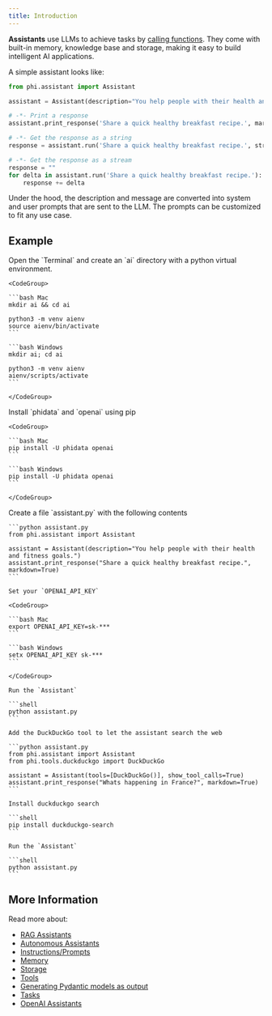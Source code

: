 ```yaml
---
title: Introduction
---
```


**Assistants** use LLMs to achieve tasks by [calling functions](https://platform.openai.com/docs/guides/function-calling). They come with built-in memory, knowledge base and storage, making it easy to build intelligent AI applications.

A simple assistant looks like:

```python assistant.py
from phi.assistant import Assistant

assistant = Assistant(description="You help people with their health and fitness goals.")

# -*- Print a response
assistant.print_response('Share a quick healthy breakfast recipe.', markdown=True)

# -*- Get the response as a string
response = assistant.run('Share a quick healthy breakfast recipe.', stream=False)

# -*- Get the response as a stream
response = ""
for delta in assistant.run('Share a quick healthy breakfast recipe.'):
    response += delta
```

Under the hood, the description and message are converted into system and user prompts that are sent to the LLM. The prompts can be customized to fit any use case.

## Example

<Steps>
  <Step title="Create a virtual environment">
    Open the `Terminal` and create an `ai` directory with a python virtual environment.

    <CodeGroup>

    ```bash Mac
    mkdir ai && cd ai

    python3 -m venv aienv
    source aienv/bin/activate
    ```

    ```bash Windows
    mkdir ai; cd ai

    python3 -m venv aienv
    aienv/scripts/activate
    ```

    </CodeGroup>

  </Step>
  <Step title="Install libraries">
    Install `phidata` and `openai` using pip

    <CodeGroup>

    ```bash Mac
    pip install -U phidata openai
    ```

    ```bash Windows
    pip install -U phidata openai
    ```

    </CodeGroup>

  </Step>
  <Step title="Create an assistant">
    Create a file `assistant.py` with the following contents

    ```python assistant.py
    from phi.assistant import Assistant

    assistant = Assistant(description="You help people with their health and fitness goals.")
    assistant.print_response("Share a quick healthy breakfast recipe.", markdown=True)
    ```

    Set your `OPENAI_API_KEY`

    <CodeGroup>

    ```bash Mac
    export OPENAI_API_KEY=sk-***
    ```

    ```bash Windows
    setx OPENAI_API_KEY sk-***
    ```

    </CodeGroup>

    Run the `Assistant`

    ```shell
    python assistant.py
    ```

  </Step>
  <Step title="Let it search the web">

    Add the DuckDuckGo tool to let the assistant search the web

    ```python assistant.py
    from phi.assistant import Assistant
    from phi.tools.duckduckgo import DuckDuckGo

    assistant = Assistant(tools=[DuckDuckGo()], show_tool_calls=True)
    assistant.print_response("Whats happening in France?", markdown=True)
    ```

    Install duckduckgo search

    ```shell
    pip install duckduckgo-search
    ```

    Run the `Assistant`

    ```shell
    python assistant.py
    ```

  </Step>
</Steps>

## More Information

Read more about:

- [RAG Assistants](/blocks/assistant/rag)
- [Autonomous Assistants](/blocks/assistant/auto)
- [Instructions/Prompts](/blocks/assistant/instructions)
- [Memory](/blocks/assistant/memory)
- [Storage](/blocks/assistant/storage)
- [Tools](/blocks/assistant/tools)
- [Generating Pydantic models as output](/blocks/assistant/pydantic-output)
- [Tasks](/blocks/assistant/tasks)
- [OpenAI Assistants](/blocks/assistant/openai)
